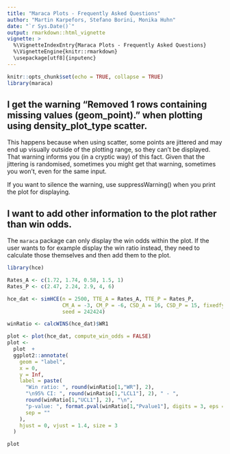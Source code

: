 ```yaml
---
title: "Maraca Plots - Frequently Asked Questions"
author: "Martin Karpefors, Stefano Borini, Monika Huhn"
date: "`r Sys.Date()`"
output: rmarkdown::html_vignette
vignette: >
  %\VignetteIndexEntry{Maraca Plots - Frequently Asked Questions}
  %\VignetteEngine{knitr::rmarkdown}
  \usepackage[utf8]{inputenc}
---
```


```r
knitr::opts_chunk$set(echo = TRUE, collapse = TRUE)
library(maraca)
```

## I get the warning "Removed 1 rows containing missing values (geom_point)." when plotting using density_plot_type scatter.

This happens because when using scatter, some points are jittered and may end up
visually outside of the plotting range, so they can't be displayed.
That warning informs you (in a cryptic way) of this fact. Given that the
jittering is randomised, sometimes you might get that warning, sometimes you
won't, even for the same input.

If you want to silence the warning, use suppressWarning() when you print
the plot for displaying.

## I want to add other information to the plot rather than win odds.

The `maraca` package can only display the win odds within the plot.
If the user wants to for example display the win ratio instead, they
need to calculate those themselves and then add them to the plot.

```r
library(hce)

Rates_A <- c(1.72, 1.74, 0.58, 1.5, 1)
Rates_P <- c(2.47, 2.24, 2.9, 4, 6)

hce_dat <- simHCE(n = 2500, TTE_A = Rates_A, TTE_P = Rates_P,
                  CM_A = -3, CM_P = -6, CSD_A = 16, CSD_P = 15, fixedfy = 3,
                  seed = 242424)

winRatio <- calcWINS(hce_dat)$WR1

plot <- plot(hce_dat, compute_win_odds = FALSE)
plot <-
  plot  +
  ggplot2::annotate(
    geom = "label",
    x = 0,
    y = Inf,
    label = paste(
      "Win ratio: ", round(winRatio[1,"WR"], 2),
      "\n95% CI: ", round(winRatio[1,"LCL1"], 2), " - ",
      round(winRatio[1,"UCL1"], 2), "\n",
      "p-value: ", format.pval(winRatio[1,"Pvalue1"], digits = 3, eps = 0.001),
      sep = ""
    ),
    hjust = 0, vjust = 1.4, size = 3
  )

plot
```


